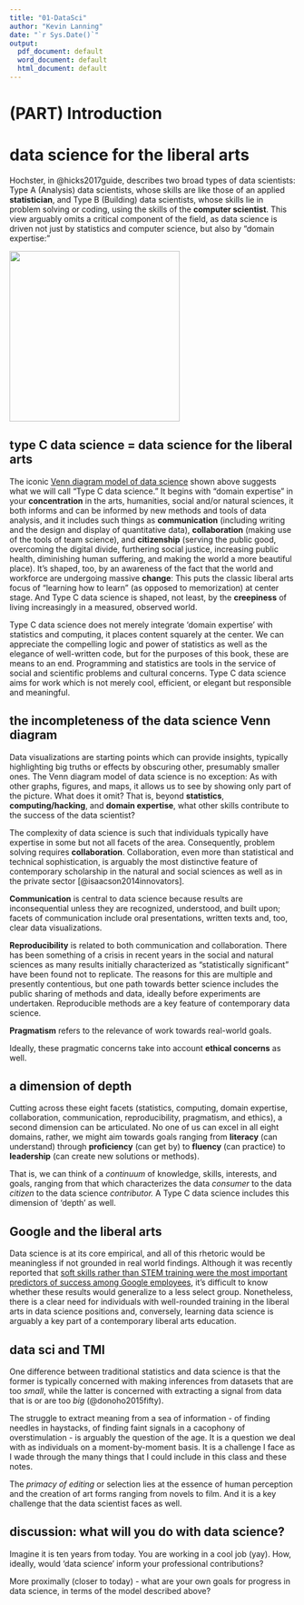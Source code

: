 ```yaml
---
title: "01-DataSci"
author: "Kevin Lanning"
date: "`r Sys.Date()`"
output:
  pdf_document: default
  word_document: default
  html_document: default
---
```

# (PART) Introduction {-}
# data science for the liberal arts

Hochster, in @hicks2017guide, describes two broad types of data scientists: Type A (Analysis) data scientists, whose skills are like those of an applied **statistician**, and Type B (Building) data scientists, whose skills lie in problem solving or coding, using the skills of the **computer scientist**.  This view arguably omits a critical component of the field, as data science is driven not just by statistics and computer science, but also by "domain expertise:"

<img src = "http://bit.ly/2EqXM61" width = "300px" />

## type C data science = data science for the liberal arts

The iconic [Venn diagram model of data science](https://www.google.com/search?q=venn+diagram+model+of+data+science&newwindow=1&safe=active&rlz=1C1CHBF_enUS762US763&tbm=isch&tbo=u&source=univ&sa=X&ved=0ahUKEwiM_abBtY7XAhXDQCYKHdgyB58QsAQIOg&biw=1378) shown above suggests what we will call "Type C data science." It begins with "domain expertise" in your **concentration** in the arts, humanities, social and/or natural sciences, it both informs and can be informed by new methods and tools of data analysis, and it includes such things as **communication** (including writing and the design and display of quantitative data), **collaboration** (making use of the tools of team science), and **citizenship** (serving the public good, overcoming the digital divide, furthering social justice, increasing public health, diminishing human suffering, and making the world a more beautiful place).  It's shaped, too, by an awareness of the fact that the world and workforce are undergoing massive **change**: This puts the classic liberal arts focus of "learning how to learn" (as opposed to memorization) at center stage. And Type C data science is shaped, not least, by the **creepiness** of living increasingly in a measured, observed world.  

Type C data science does not merely integrate 'domain expertise' with statistics and computing, it places content squarely at the center.  We can appreciate the compelling logic and power of statistics as well as the elegance of well-written code, but for the purposes of this book, these are means to an end. Programming and statistics are tools in the service of social and scientific problems and cultural concerns. Type C data science aims for work which is not merely cool, efficient, or elegant but responsible and meaningful.

## the incompleteness of the data science Venn diagram

Data visualizations are starting points which can provide insights, typically highlighting big truths or effects by obscuring other, presumably smaller ones.  The Venn diagram model of data science is no exception: As with other graphs, figures, and maps, it allows us to see by showing only part of the picture. What does it omit?  That is, beyond **statistics**, **computing/hacking**, and **domain expertise**, what other skills contribute to the success of the data scientist?

The complexity of data science is such that individuals typically have expertise in some but not all facets of the area. Consequently, problem solving requires **collaboration**. Collaboration, even more than statistical and technical sophistication, is arguably the most distinctive feature of contemporary scholarship in the natural and social sciences as well as in the private sector [@isaacson2014innovators].

**Communication** is central to data science because results are inconsequential unless they are recognized, understood, and built upon; facets of communication include oral presentations, written texts and, too, clear data visualizations.

**Reproducibility** is related to both communication and collaboration. There has been something of a crisis in recent years in the social and natural sciences as many results initially characterized as "statistically significant" have been found not to replicate.  The reasons for this are multiple and presently contentious, but one path towards better science includes the public sharing of methods and data, ideally before experiments are undertaken.  Reproducible methods are a key feature of contemporary data science. 

**Pragmatism** refers to the relevance of work towards real-world goals.  

Ideally, these pragmatic concerns take into account **ethical concerns** as well.

## a dimension of depth

Cutting across these eight facets (statistics, computing, domain expertise, collaboration, communication, reproducibility, pragmatism, and ethics), a second dimension can be articulated. No one of us can excel in all eight domains, rather, we might aim towards goals ranging from **literacy** (can understand) through **proficiency** (can get by) to **fluency** (can practice) to **leadership** (can create new solutions or methods).  

That is, we can think of a *continuum* of knowledge, skills, interests, and goals, ranging from that which characterizes the data *consumer* to the data *citizen* to the data science *contributor.* A Type C data science includes this dimension of 'depth' as well.

## Google and the liberal arts

Data science is at its core empirical, and all of this rhetoric would be meaningless if not grounded in real world findings.  Although it was recently reported that [soft skills rather than STEM training were the most important predictors of success among Google employees](https://www.washingtonpost.com/news/answer-sheet/wp/2017/12/20/the-surprising-thing-google-learned-about-its-employees-and-what-it-means-for-todays-students/?sw_bypass=true&utm_term=.23e48235d66e), it's difficult to know whether these results would generalize to a less select group.  Nonetheless, there is a clear need for individuals with well-rounded training in the liberal arts in data science positions and, conversely, learning data science is arguably a key part of a contemporary liberal arts education.

## data sci and TMI

One difference between traditional statistics and data science is that the former is typically concerned with making inferences from datasets that are too *small*, while the latter is concerned with extracting a signal from data that is or are too *big* (@donoho2015fifty). 

The struggle to extract meaning from a sea of information - of finding needles in haystacks, of finding faint signals in a cacophony of overstimulation - is arguably the question of the age.  It is a question we deal with as individuals on a moment-by-moment basis. It is a challenge I face as I wade through the many things that I could include in this class and these notes.

The *primacy of editing* or selection lies at the essence of human perception and the creation of art forms ranging from novels to film.  And it is a key challenge that the data scientist faces as well.

## discussion: what will you do with data science?

Imagine it is ten years from today. You are working in a cool job (yay). How, ideally, would 'data science' inform your professional contributions?

More proximally (closer to today) - what are your own goals for progress in data science, in terms of the model described above?
